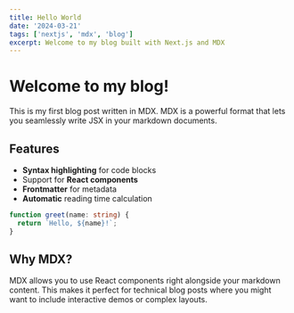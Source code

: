 ```yaml
---
title: Hello World
date: '2024-03-21'
tags: ['nextjs', 'mdx', 'blog']
excerpt: Welcome to my blog built with Next.js and MDX
---
```


# Welcome to my blog!

This is my first blog post written in MDX. MDX is a powerful format that lets you seamlessly write JSX in your markdown documents.

## Features

- **Syntax highlighting** for code blocks
- Support for **React components**
- **Frontmatter** for metadata
- **Automatic** reading time calculation

```typescript
function greet(name: string) {
  return `Hello, ${name}!`;
}
```

## Why MDX?

MDX allows you to use React components right alongside your markdown content. This makes it perfect for technical blog posts where you might want to include interactive demos or complex layouts.